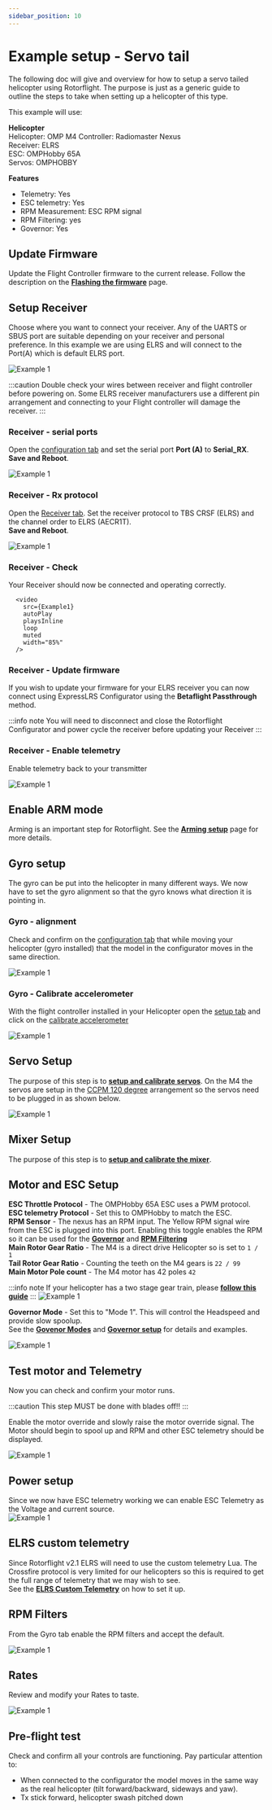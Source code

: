 ```yaml
---
sidebar_position: 10
---
```


# Example setup - Servo tail
The following doc will give and overview for how to setup a servo tailed helicopter using Rotorflight. The purpose is just as a generic guide to outline the steps to take when setting up a helicopter of this type. 

This example will use:  

**Helicopter**  
Helicopter: OMP M4
Controller: Radiomaster Nexus  
Receiver: ELRS  
ESC: OMPHobby 65A  
Servos: OMPHOBBY  

**Features**  
* Telemetry: Yes  
* ESC telemetry: Yes
* RPM Measurement: ESC RPM signal  
* RPM Filtering: yes  
* Governor: Yes  

## Update Firmware
Update the Flight Controller firmware to the current release. Follow the description on the [**Flashing the firmware**](../setup/Flashing-the-firmware.mdx) page. 

## Setup Receiver

Choose where you want to connect your receiver. Any of the UARTS or SBUS port are suitable depending on your receiver and personal preference. In this example we are using ELRS and will connect to the Port(A) which is default ELRS port.   

![Example 1](./img/example-1-2.png)

:::caution
    Double check your wires between receiver and flight controller before powering on. Some ELRS receiver manufacturers use a different pin arrangement and connecting to your Flight controller will damage the receiver. 
:::

### Receiver - serial ports
Open the [configuration tab](../configurator/tabs/configuration.md) and set the serial port **Port (A)** to **Serial_RX**.  
**Save and Reboot**.

![Example 1](./img/example-1-3.png)

### Receiver -  Rx protocol
Open the [Receiver tab](../configurator/tabs/receiver.mdx). Set the receiver protocol to TBS CRSF (ELRS) and the channel order to ELRS (AECR1T).  
**Save and Reboot**.

![Example 1](./img/example-1-4.png)

### Receiver - Check
Your Receiver should now be connected and operating correctly.

      <video
        src={Example1}
        autoPlay
        playsInline
        loop
        muted
        width="85%"
      />

### Receiver - Update firmware
If you wish to update your firmware for your ELRS receiver you can now connect using ExpressLRS Configurator using the **Betaflight Passthrough** method.

:::info note 
You will need to disconnect and close the Rotorflight Configurator and power cycle the receiver before updating your Receiver
:::

### Receiver - Enable telemetry

Enable telemetry back to your transmitter  

![Example 1](./img/example-1-6.png)

## Enable ARM mode
Arming is an important step for Rotorflight. See the [**Arming setup**](../setup/arming.mdx) page for more details.  

## Gyro setup
The gyro can be put into the helicopter in many different ways. We now have to set the gyro alignment so that the gyro knows what direction it is pointing in.  

### Gyro - alignment
Check and confirm on the [configuration tab](../configurator/tabs/configuration.md) that while moving your helicopter (gyro installed) that the model in the configurator moves in the same direction.  

![Example 1](./img/example-1-7.png)

### Gyro - Calibrate accelerometer

With the flight controller installed in your Helicopter open the [setup tab](../configurator/tabs/setup.md) and click on the [calibrate accelerometer](../configurator/tabs/setup.md#calibrate-accelerometer)

![Example 1](./img/example-1-8.png)

## Servo Setup
The purpose of this step is to [**setup and calibrate servos**](../setup/setup-servos.mdx). On the M4 the servos are setup in the [CCPM 120 degree](../configurator/tabs/servos.mdx#ccpm) arrangement so the servos need to be plugged in as shown below.    

![Example 1](../configurator/img/ccpm.svg)  

## Mixer Setup
The purpose of this step is to [**setup and calibrate the mixer**](../setup/setup-mixer.mdx).  

## Motor and ESC Setup
**ESC Throttle Protocol** - The OMPHobby 65A ESC uses a PWM protocol.  
**ESC telemetry Protocol** - Set this to OMPHobby to match the ESC.  
**RPM Sensor** - The nexus has an RPM input. The Yellow RPM signal wire from the ESC is plugged into this port. Enabling this toggle enables the RPM so it can be used for the [**Governor**](../setup/Governor.md) and [**RPM Filtering**](../setup/RPM-Filters.md)  
**Main Rotor Gear Ratio** - The M4 is a direct drive Helicopter so is set to `1 / 1`  
**Tail Rotor Gear Ratio** - Counting the teeth on the M4 gears is `22 / 99`  
**Main Motor Pole count** - The M4 motor has 42 poles `42`  

:::info note
If your helicopter has a two stage gear train, please [**follow this guide**](../setup/Two-Stage-Gear-Train-Ratios.md)
:::
![Example 1](./img/example-1-9.png)

**Governor Mode** - Set this to "Mode 1". This will control the Headspeed and provide slow spoolup.  
See the [**Govenor Modes**](../setup/Governor.md#governor-mode) and [**Governor setup**](../setup/governor-setup.mdx) for details and examples.

![Example 1](./img/example-1-10.png)

## Test motor and Telemetry
Now you can check and confirm your motor runs. 

:::caution 
    This step MUST be done with blades off!!
:::

Enable the motor override and slowly raise the motor override signal. The Motor should begin to spool up and RPM and other ESC telemetry should be displayed. 

![Example 1](./img/example-1-11.png)

## Power setup
Since we now have ESC telemetry working we can enable ESC Telemetry as the Voltage and current source.  
![Example 1](./img/example-1-14.png)

## ELRS custom telemetry
Since Rotorflight v2.1 ELRS will need to use the custom telemetry Lua. The Crossfire protocol is very limited for our helicopters so this is required to get the full range of telemetry that we may wish to see.  
See the [**ELRS Custom Telemetry**](../setup/ELRS%20Custom%20Telemetry.mdx) on how to set it up.

## RPM Filters
From the Gyro tab enable the RPM filters and accept the default.  

![Example 1](./img/example-1-12.png)  
## Rates
Review and modify your Rates to taste. 

![Example 1](./img/example-1-13.png)  

## Pre-flight test
Check and confirm all your controls are functioning. 
Pay particular attention to:  

* When connected to the configurator the model moves in the same way as the real helicopter (tilt forward/backward, sideways and yaw).  
* Tx stick forward, helicopter swash pitched down
